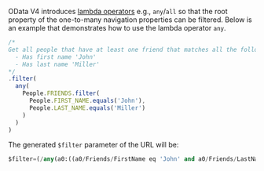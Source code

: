 OData V4 introduces [lambda operators](http://docs.oasis-open.org/odata/odata/v4.01/odata-v4.01-part2-url-conventions.html#sec_LambdaOperators) e.g., `any`/`all` so that the root property of the one-to-many navigation properties can be filtered.
Below is an example that demonstrates how to use the lambda operator `any`.

```ts
/*
Get all people that have at least one friend that matches all the following conditions:
  - Has first name 'John'
  - Has last name 'Miller'
*/
.filter(
  any(
    People.FRIENDS.filter(
      People.FIRST_NAME.equals('John'),
      People.LAST_NAME.equals('Miller')
    )
  )
)
```

The generated `$filter` parameter of the URL will be:

```sql
$filter=(/any(a0:((a0/Friends/FirstName eq 'John' and a0/Friends/LastName eq 'Miller'))))
```
